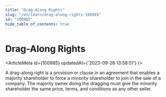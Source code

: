 ```yaml
---
title: "Drag-Along Rights"
slug: "/en/learn/drag-along-rights-100985"
id: "100985"
hide_table_of_contents: true
---
```



# Drag-Along Rights

<ArticleMeta id={100985} updatedAt={'2023-09-26 13:58:51'} />
<div className='border-solid border-b border-t-0 my-4 border-[var(--ifm-color-gray-300)]' />

A drag-along right is a provision or clause in an agreement that enables a majority shareholder to force a minority shareholder to join in the sale of a company. The majority owner doing the dragging must give the minority shareholder the same price, terms, and conditions as any other seller.
